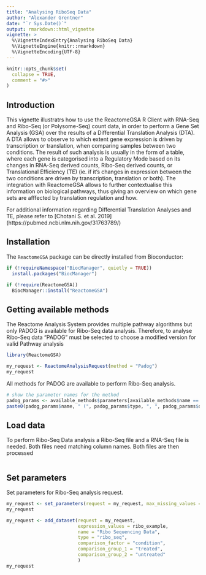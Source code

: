 ```yaml
---
title: "Analysing RiboSeq Data"
author: "Alexander Grentner"
date: "`r Sys.Date()`"
output: rmarkdown::html_vignette
vignette: >
  %\VignetteIndexEntry{Analysing RiboSeq Data}
  %\VignetteEngine{knitr::rmarkdown}
  %\VignetteEncoding{UTF-8}
---
```


```r
knitr::opts_chunk$set(
  collapse = TRUE,
  comment = "#>"
)
```

## Introduction

This vignette illustratrs how to use the ReactomeGSA R Client with RNA-Seq and Ribo-Seq (or Polysome-Seq) count data, in order to perform a Gene Set Analysis (GSA) over the results of a Differential Translation Analysis (DTA).
A DTA allows to observe to which extent gene expression is driven by transcription or translation, when comparing samples between two conditions. 
The result of such analysis is usually in the form of a table, where each gene is categorised into a Regulatory Mode based on its changes in RNA-Seq derived counts, Ribo-Seq derived counts, or Translational Efficiency (TE) (ie. if it's changes in expression between the two conditions are driven by transcription, translation or both).
The integration with ReactomeGSA allows to further contextualise this information on biological pathways, thus giving an overview on which gene sets are afffected by translation regulation and how.

For additional information regarding Differential Translation Analyses and TE, please refer to [Chotani S. et al. 2019] (https://pubmed.ncbi.nlm.nih.gov/31763789/)

## Installation

The `ReactomeGSA` package can be directly installed from Bioconductor:

```r
if (!requireNamespace("BiocManager", quietly = TRUE))
  install.packages("BiocManager")

if (!require(ReactomeGSA))
  BiocManager::install("ReactomeGSA")


```

## Getting available methods

The Reactome Analysis System provides multiple pathway algorithms but only PADOG is available for Ribo-Seq data analysis. 
Therefore, to analyse Ribo-Seq data "PADOG" must be selected to choose a modified version for valid Pathway analysis


```r
library(ReactomeGSA)

my_request <- ReactomeAnalysisRequest(method = "Padog")
my_request
```

All methods for PADOG are available to perform Ribo-Seq analysis. 

```r
# show the parameter names for the method
padog_params <- available_methods$parameters[available_methods$name == "PADOG"][[1]]
paste0(padog_params$name, " (", padog_params$type, ", ", padog_params$default, ")")
```

## Load data

To perform Ribo-Seq Data analysis a Ribo-Seq file and a RNA-Seq file is needed. Both files need matching column names. Both files are then processed 

```r

```


## Set parameters

Set parameters for Ribo-Seq analysis request.

```r
my_request <- set_parameters(request = my_request, max_missing_values = 0.5)
my_request
```





```r
my_request <- add_dataset(request = my_request, 
                          expression_values = ribo_example, 
                          name = "Ribo Sequencing Data", 
                          type = "ribo_seq",
                          comparison_factor = "condition", 
                          comparison_group_1 = "treated", 
                          comparison_group_2 = "untreated"
                          )
my_request
```

